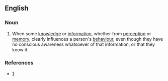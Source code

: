==English==

===Noun===
{{infl|en|noun|head=[[implicit]] [[cognition]]}}

# When some [[knowledge]] or [[information]], whether from [[perception]] or [[memory]], clearly influences a person's [[behaviour]], even though they have no conscious awareness whatsoever of that information, or that they know it.

===References=== 
* [http://www.amyione.com/ic.html]